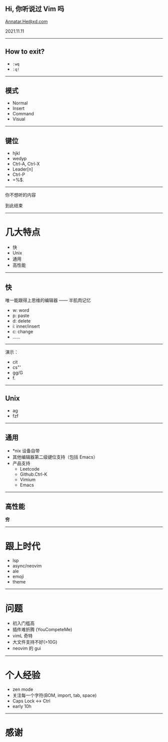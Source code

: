 

## Hi, 你听说过 Vim 吗

Annatar.He@xd.com

2021.11.11

---------

## How to exit?

- `:wq`
- `:q!`

--------

## 模式

- Normal
- Insert
- Command
- Visual

--------

## 键位

- hjkl
- wedyp
- Ctrl-A, Ctrl-X
- Leader[n]
- Ctrl-P
- =%$.

--------

你不想听的内容

到此结束

--------

# 几大特点

- 快
- Unix
- 通用
- 高性能

-------

## 快

唯一能跟得上思维的编辑器 —— 半肌肉记忆

- w: word
- p: paste
- d: delete
- i: inner/insert
- c: change
- ......

-------

演示：

- cit
- cs"'
- gg/G
- f.

------

## Unix

- ag
- fzf

------

## 通用

- *nix 设备自带
- 其他编辑器第二级键位支持（包括 Emacs）
- 产品支持
  - Leetcode
  - Github.Ctrl-K
  - Vimium
  - Emacs

------

## 高性能

**穷**

-------

# 跟上时代

- lsp
- async/neovim
- ale
- emoji
- theme

-------

# 问题

- 初入门槛高
- 插件难折腾 (YouCompeteMe)
- vimL 奇特
- 大文件支持不好(>10G)
- neovim 的 gui

--------

# 个人经验

- zen mode
- 关注每一个字符(BOM, import, tab, space)
- Caps Lock <-> Ctrl
- early 10h

-------

# 感谢
